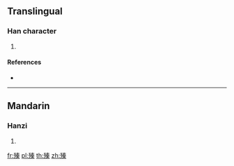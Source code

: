 ==Translingual==

===Han character===
{{Han char|rn=78|rad=歹|as=10|sn=14|four=|canj=MNQKD}}

# {{defn|Han|sort=歹10}}

====References====
* {{Han ref|kx=0582.230|dkj=16534|dj=0975.200|hdz=21391.210|uh=6B9D|ud=27549}}

----

==Mandarin==

===Hanzi===
{{cmn-hanzi|pin=[[zhēn]] ([[zhen1]])|wg=che<sup>n</sup>}}

# {{defn|lang=cmn|sort=歹10}}

[[fr:殝]]
[[pl:殝]]
[[th:殝]]
[[zh:殝]]